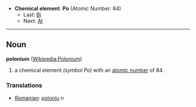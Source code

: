 *'''Chemical element''': '''Po''' (Atomic Number: 84)
**Last: [[Bismuth|Bi]]
**Next: [[Astatine|At]]
----
== Noun ==
'''polonium''' ([[en:Polonium|Wikipedia:Polonium]])

# a chemical element ''(symbol Po)'' with an [[atomic number]] of 84.

===Translations===
*[[Romanian]]: [[poloniu]] ''n''
